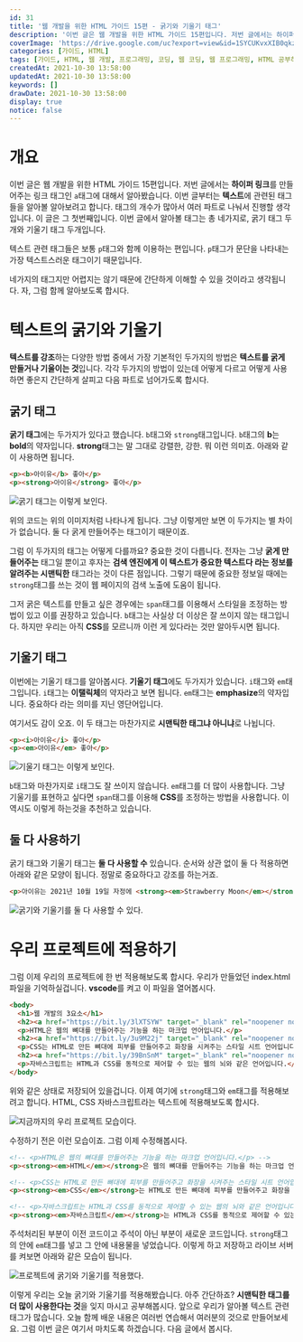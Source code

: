 ```yaml
---
id: 31
title: '웹 개발을 위한 HTML 가이드 15편 - 굵기와 기울기 태그'
description: '이번 글은 웹 개발을 위한 HTML 가이드 15편입니다. 저번 글에서는 하이퍼 링크를 만들어주는 링크 태그인 a태그에 대해서 알아봤습니다. 이번 글부터는 텍스트에 관련된 태그들을 알아볼 알아보려고 합니다. 태그의 개수가 많아서 여러 파트로 나눠서 진행할 생각입니다. 이 글은 그 첫번째입니다. 이번 글에서 알아볼 태그는 총 네가지로, 굵기 태그 두개와 기울기 태그 두개입니다. 네가지의 태그지만 어렵지는 않기 때문에 간단하게 이해할 수 있을 것이라고 생각됩니다. 자, 그럼 함께 알아보도록 합시다. 텍스트를 강조하는 다양한 방법 중에서 가장 기본적인 두가지의 방법은 텍스트를 굵게 만들거나 기울이는 것입니다. 각각 두가지의 방법이 있는데 어떻게 다르고 어떻게 사용하면 좋은지 간단하게 살피고 다음 파트로 넘어가도록 합시다.'
coverImage: 'https://drive.google.com/uc?export=view&id=1SYCUKvxXIB0qkzRyjzTFeUd0fKpl2oi2'
categories: [가이드, HTML]
tags: [가이드, HTML, 웹 개발, 프로그래밍, 코딩, 웹 코딩, 웹 프로그래밍, HTML 공부하기, HTML 초보, b 태그, i 태그, em 태그, strong 태그, 굵기 태그, 기울기 태그]
createdAt: 2021-10-30 13:58:00
updatedAt: 2021-10-30 13:58:00
keywords: []
drawDate: 2021-10-30 13:58:00
display: true
notice: false
---
```


<HtmlGuideMessage />

<HTMLTextPosts />

# 개요
이번 글은 웹 개발을 위한 HTML 가이드 15편입니다. 저번 글에서는 **하이퍼 링크**를 만들어주는 링크 태그인 `a`태그에 대해서 알아봤습니다. 이번 글부터는 **텍스트**에 관련된 태그들을 알아볼 알아보려고 합니다. 태그의 개수가 많아서 여러 파트로 나눠서 진행할 생각입니다. 이 글은 그 첫번째입니다. 이번 글에서 알아볼 태그는 총 네가지로, 굵기 태그 두개와 기울기 태그 두개입니다.

텍스트 관련 태그들은 보통 `p`태그와 함께 이용하는 편입니다. `p`태그가 문단을 나타내는 가장 텍스트스러운 태그이기 때문입니다.

네가지의 태그지만 어렵지는 않기 때문에 간단하게 이해할 수 있을 것이라고 생각됩니다. 자, 그럼 함께 알아보도록 합시다.

# 텍스트의 굵기와 기울기
**텍스트를 강조**하는 다양한 방법 중에서 가장 기본적인 두가지의 방법은 **텍스트를 굵게 만들거나 기울이는 것**입니다. 각각 두가지의 방법이 있는데 어떻게 다르고 어떻게 사용하면 좋은지 간단하게 살피고 다음 파트로 넘어가도록 합시다.

## 굵기 태그
**굵기 태그**에는 두가지가 있다고 했습니다. `b`태그와 `strong`태그입니다. `b`태그의 **b**는 **bold**의 약자입니다. **strong**태그는 말 그대로 강렬한, 강한. 뭐 이런 의미죠. 아래와 같이 사용하면 됩니다.

```html
<p><b>아이유</b> 좋아</p>
<p><strong>아이유</strong> 좋아</p>
```

![굵기 태그는 이렇게 보인다.](https://drive.google.com/uc?export=view&id=1-BHeRgS5fglHDlctL4gJQEYmtRS3CpsA)

위의 코드는 위의 이미지처럼 나타나게 됩니다. 그냥 이렇게만 보면 이 두가지는 별 차이가 없습니다. 둘 다 굵게 만들어주는 태그이기 때문이죠.

그럼 이 두가지의 태그는 어떻게 다를까요? 중요한 것이 다릅니다. 전자는 그냥 **굵게 만들어주는** 태그일 뿐이고 후자는 **검색 엔진에게 이 텍스트가 중요한 텍스트다 라는 정보를 알려주는 시맨틱한** 태그라는 것이 다른 점입니다. 그렇기 때문에 중요한 정보일 때에는 `strong`태그를 쓰는 것이 웹 페이지의 검색 노출에 도움이 됩니다.

그저 굵은 텍스트를 만들고 싶은 경우에는 `span`태그를 이용해서 스타일을 조정하는 방법이 있고 이를 권장하고 있습니다. `b`태그는 사실상 더 이상은 잘 쓰이지 않는 태그입니다. 하지만 우리는 아직 **CSS**를 모르니까 이런 게 있다라는 것만 알아두시면 됩니다.

## 기울기 태그
이번에는 기울기 태그를 알아봅시다. **기울기 태그**에도 두가지가 있습니다. `i`태그와 `em`태그입니다. `i`태그는 **이탤릭체**의 약자라고 보면 됩니다. `em`태그는 **emphasize**의 약자입니다. 중요하다 라는 의미를 지닌 영단어입니다.

여기서도 감이 오죠. 이 두 태그는 마찬가지로 **시맨틱한 태그냐 아니냐**로 나뉩니다.

```html
<p><i>아이유</i> 좋아</p>
<p><em>아이유</em> 좋아</p>
```

![기울기 태그는 이렇게 보인다.](https://drive.google.com/uc?export=view&id=1kwKqLCNGX5KnCorW9-gxU1bUWL7iatvS)

`b`태그와 마찬가지로 `i`태그도 잘 쓰이지 않습니다. `em`태그를 더 많이 사용합니다. 그냥 기울기를 표현하고 싶다면 `span`태그를 이용해 **CSS**를 조정하는 방법을 사용합니다. 이 역시도 이렇게 하는것을 추천하고 있습니다.

## 둘 다 사용하기
굵기 태그와 기울기 태그는 **둘 다 사용할 수** 있습니다. 순서와 상관 없이 둘 다 적용하면 아래와 같은 모양이 됩니다. 정말로 중요하다고 강조를 하는거죠.

```html
<p>아이유는 2021년 10월 19일 자정에 <strong><em>Strawberry Moon</em></strong>을 공개했다.</p>
```

![굵기와 기울기를 둘 다 사용할 수 있다.](https://drive.google.com/uc?export=view&id=12iwyDXQx2YSgkGQCmFRpqYlQoKOAnNp8)

# 우리 프로젝트에 적용하기
그럼 이제 우리의 프로젝트에 한 번 적용해보도록 합시다. 우리가 만들었던 <Name>index.html</Name>파일을 기억하실겁니다. **vscode**를 켜고 이 파일을 열어봅시다.

```html
<body>
  <h1>웹 개발의 3요소</h1>
  <h2><a href="https://bit.ly/3lXTSYW" target="_blank" rel="noopener noreferrer">HTML</a></h2>
  <p>HTML은 웹의 뼈대를 만들어주는 기능을 하는 마크업 언어입니다.</p>
  <h2><a href="https://bit.ly/3u9M22j" target="_blank" rel="noopener noreferrer">CSS</a></h2>
  <p>CSS는 HTML로 만든 뼈대에 피부를 만들어주고 화장을 시켜주는 스타일 시트 언어입니다.</p>
  <h2><a href="https://bit.ly/39BnSnM" target="_blank" rel="noopener noreferrer">JavsScript</a></h2>
  <p>자바스크립트는 HTML과 CSS를 동적으로 제어할 수 있는 웹의 뇌와 같은 언어입니다.</p>
</body>
```

위와 같은 상태로 저장되어 있을겁니다. 이제 여기에 `strong`태그와 `em`태그를 적용해보려고 합니다. HTML, CSS 자바스크립트라는 텍스트에 적용해보도록 합시다.

![지금까지의 우리 프로젝트 모습이다.](https://drive.google.com/uc?export=view&id=1ToqeXo15-Fjc6kzbcZd7LUeyoTv9r7_E)

수정하기 전은 이런 모습이죠. 그럼 이제 수정해봅시다.

```html
<!-- <p>HTML은 웹의 뼈대를 만들어주는 기능을 하는 마크업 언어입니다.</p> -->
<p><strong><em>HTML</em></strong>은 웹의 뼈대를 만들어주는 기능을 하는 마크업 언어입니다.</p>

<!-- <p>CSS는 HTML로 만든 뼈대에 피부를 만들어주고 화장을 시켜주는 스타일 시트 언어입니다.</p> -->
<p><strong><em>CSS</em></strong>는 HTML로 만든 뼈대에 피부를 만들어주고 화장을 시켜주는 스타일 시트 언어입니다.</p>

<!-- <p>자바스크립트는 HTML과 CSS를 동적으로 제어할 수 있는 웹의 뇌와 같은 언어입니다.</p> -->
<p><strong><em>자바스크립트</em></strong>는 HTML과 CSS를 동적으로 제어할 수 있는 웹의 뇌와 같은 언어입니다.</p>
```

주석처리된 부분이 이전 코드이고 주석이 아닌 부분이 새로운 코드입니다. `strong`태그의 안에 `em`태그를 넣고 그 안에 내용물을 넣었습니다. 이렇게 하고 저장하고 라이브 서버를 켜보면 아래와 같은 모습이 됩니다.

![프로젝트에 굵기와 기울기를 적용했다.](https://drive.google.com/uc?export=view&id=1nvhhET-ieZFNGu0CiDHj6sJz6lKjaHMV)

<Line />

이렇게 우리는 오늘 굵기와 기울기를 적용해봤습니다. 아주 간단하죠? **시맨틱한 태그를 더 많이 사용한다는 것**을 잊지 마시고 공부해봅시다. 앞으로 우리가 알아볼 텍스트 관련 태그가 많습니다. 오늘 함께 배운 내용은 여러번 연습해서 여러분의 것으로 만들어보세요. 그럼 이번 글은 여기서 마치도록 하겠습니다. 다음 글에서 봅시다.
